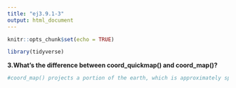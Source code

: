 ```yaml
---
title: "ej3.9.1-3"
output: html_document
---
```


```r
knitr::opts_chunk$set(echo = TRUE)
```

```r
library(tidyverse)
```
**3.What’s the difference between coord_quickmap() and coord_map()?**
```r
#coord_map() projects a portion of the earth, which is approximately spherical, onto a flat 2D plane using any projection defined by the mapproj package. Map projections do not, in general, preserve straight lines, so this requires considerable computation. coord_quickmap() is a quick approximation that does preserve straight lines. It works best for smaller areas closer to the equator.
```